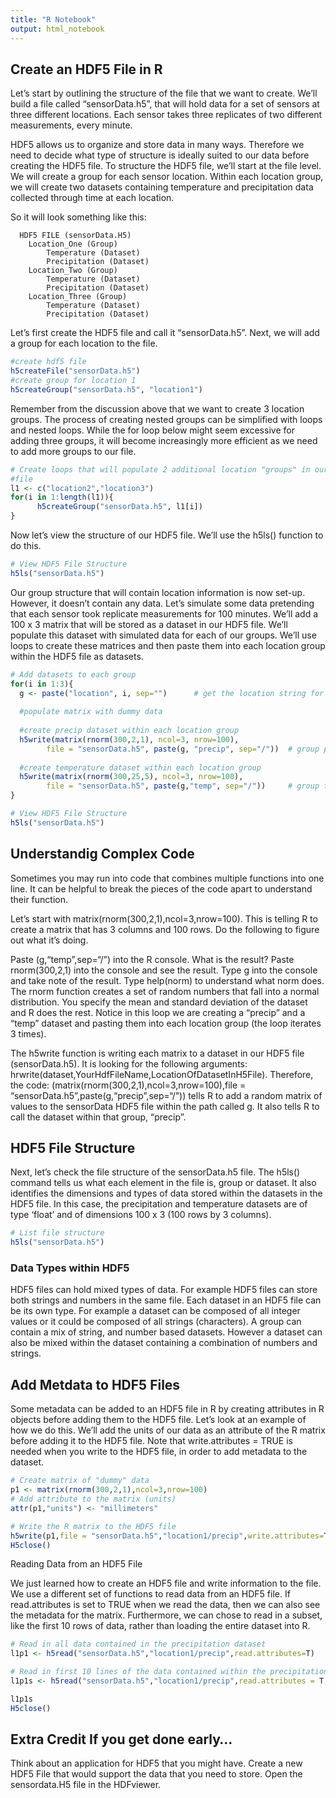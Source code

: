 ```yaml
---
title: "R Notebook"
output: html_notebook
---
```


## Create an HDF5 File in R

Let’s start by outlining the structure of the file that we want to create. We’ll build a file called “sensorData.h5”, that will hold data for a set of sensors at three different locations. Each sensor takes three replicates of two different measurements, every minute.

HDF5 allows us to organize and store data in many ways. Therefore we need to decide what type of structure is ideally suited to our data before creating the HDF5 file. To structure the HDF5 file, we’ll start at the file level. We will create a group for each sensor location. Within each location group, we will create two datasets containing temperature and precipitation data collected through time at each location.

So it will look something like this:

      HDF5 FILE (sensorData.H5)
        Location_One (Group)
            Temperature (Dataset)
            Precipitation (Dataset)
        Location_Two (Group)
            Temperature (Dataset)
            Precipitation (Dataset)
        Location_Three (Group)
            Temperature (Dataset)
            Precipitation (Dataset)

Let’s first create the HDF5 file and call it “sensorData.h5”. Next, we will add a group for each location to the file.

```r
#create hdf5 file
h5createFile("sensorData.h5")
#create group for location 1
h5createGroup("sensorData.h5", "location1")
```

Remember from the discussion above that we want to create 3 location groups. The process of creating nested groups can be simplified with loops and nested loops. While the for loop below might seem excessive for adding three groups, it will become increasingly more efficient as we need to add more groups to our file.

```r
# Create loops that will populate 2 additional location "groups" in our HDF5 
#file
l1 <- c("location2","location3")
for(i in 1:length(l1)){
  	  h5createGroup("sensorData.h5", l1[i])
}
```


Now let’s view the structure of our HDF5 file. We’ll use the h5ls() function to do this.


```r
# View HDF5 File Structure
h5ls("sensorData.h5")
```

Our group structure that will contain location information is now set-up. However, it doesn’t contain any data. Let’s simulate some data pretending that each sensor took replicate measurements for 100 minutes. We’ll add a 100 x 3 matrix that will be stored as a dataset in our HDF5 file. We’ll populate this dataset with simulated data for each of our groups. We’ll use loops to create these matrices and then paste them into each location group within the HDF5 file as datasets.



```r
# Add datasets to each group
for(i in 1:3){
  g <- paste("location", i, sep="")      # get the location string for the group
  
  #populate matrix with dummy data
  
  #create precip dataset within each location group
  h5write(matrix(rnorm(300,2,1), ncol=3, nrow=100),
		file = "sensorData.h5", paste(g, "precip", sep="/"))  # group precip
  
  #create temperature dataset within each location group
  h5write(matrix(rnorm(300,25,5), ncol=3, nrow=100),
		file = "sensorData.h5", paste(g,"temp", sep="/"))     # group temp
}
```

```r
# View HDF5 File Structure
h5ls("sensorData.h5")
```

## Understandig Complex Code

Sometimes you may run into code that combines multiple functions into one line. It can be helpful to break the pieces of the code apart to understand their function.

Let’s start with matrix(rnorm(300,2,1),ncol=3,nrow=100). This is telling R to create a matrix that has 3 columns and 100 rows. Do the following to figure out what it’s doing.

Paste (g,"temp",sep="/") into the R console. What is the result?
Paste rnorm(300,2,1) into the console and see the result.
Type g into the console and take note of the result.
Type help(norm) to understand what norm does.
The rnorm function creates a set of random numbers that fall into a normal distribution. You specify the mean and standard deviation of the dataset and R does the rest. Notice in this loop we are creating a “precip” and a “temp” dataset and pasting them into each location group (the loop iterates 3 times).

The h5write function is writing each matrix to a dataset in our HDF5 file (sensorData.h5). It is looking for the following arguments: hrwrite(dataset,YourHdfFileName,LocationOfDatasetInH5File). Therefore, the code: (matrix(rnorm(300,2,1),ncol=3,nrow=100),file = "sensorData.h5",paste(g,"precip",sep="/")) tells R to add a random matrix of values to the sensorData HDF5 file within the path called g. It also tells R to call the dataset within that group, “precip”.


## HDF5 File Structure

Next, let’s check the file structure of the sensorData.h5 file. The h5ls() command tells us what each element in the file is, group or dataset. It also identifies the dimensions and types of data stored within the datasets in the HDF5 file. In this case, the precipitation and temperature datasets are of type ‘float’ and of dimensions 100 x 3 (100 rows by 3 columns).

```r
# List file structure
h5ls("sensorData.h5")
```


### Data Types within HDF5

HDF5 files can hold mixed types of data. For example HDF5 files can store both strings and numbers in the same file. Each dataset in an HDF5 file can be its own type. For example a dataset can be composed of all integer values or it could be composed of all strings (characters). A group can contain a mix of string, and number based datasets. However a dataset can also be mixed within the dataset containing a combination of numbers and strings.

## Add Metdata to HDF5 Files

Some metadata can be added to an HDF5 file in R by creating attributes in R objects before adding them to the HDF5 file. Let’s look at an example of how we do this. We’ll add the units of our data as an attribute of the R matrix before adding it to the HDF5 file. Note that write.attributes = TRUE is needed when you write to the HDF5 file, in order to add metadata to the dataset.

```r
# Create matrix of "dummy" data
p1 <- matrix(rnorm(300,2,1),ncol=3,nrow=100)
# Add attribute to the matrix (units)
attr(p1,"units") <- "millimeters"

# Write the R matrix to the HDF5 file 
h5write(p1,file = "sensorData.h5","location1/precip",write.attributes=T)
H5close()
```

Reading Data from an HDF5 File

We just learned how to create an HDF5 file and write information to the file. We use a different set of functions to read data from an HDF5 file. If read.attributes is set to TRUE when we read the data, then we can also see the metadata for the matrix. Furthermore, we can chose to read in a subset, like the first 10 rows of data, rather than loading the entire dataset into R.

```r
# Read in all data contained in the precipitation dataset 
l1p1 <- h5read("sensorData.h5","location1/precip",read.attributes=T)

# Read in first 10 lines of the data contained within the precipitation dataset 
l1p1s <- h5read("sensorData.h5","location1/precip",read.attributes = T,index = list(1:10,NULL))

l1p1s
H5close()
```


## Extra Credit If you get done early…

Think about an application for HDF5 that you might have. Create a new HDF5 File that would support the data that you need to store.
Open the sensordata.H5 file in the HDFviewer.
